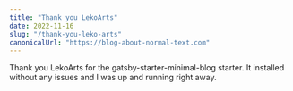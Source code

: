 ```yaml
---
title: "Thank you LekoArts"
date: 2022-11-16
slug: "/thank-you-leko-arts"
canonicalUrl: "https://blog-about-normal-text.com"
---
```

<script type="application/ld+json">
  {`
    {
      "@context": "https://schema.org",
      "@type": "NewsArticle",
      "headline": "Thank you LekoArts",
      "url": "https://www.spookytech.com",
      "datePublished": "2022-11-16T08:00:00+08:00",
      "dateModified": "2022-12-29T08:00:00+08:00",
      "author": [
        {
        "@type": "Person",
        "name": "Jalen Wu",
        "url": "https://bumpxfeed.netlify.app/about"
        }
      ],
      "publisher":
        [
          {
            "name": "Bump x Feed"
          }
        ],
    }
  `}
</script>

Thank you LekoArts for the gatsby-starter-minimal-blog starter. It installed without any issues and I was up and running right away.